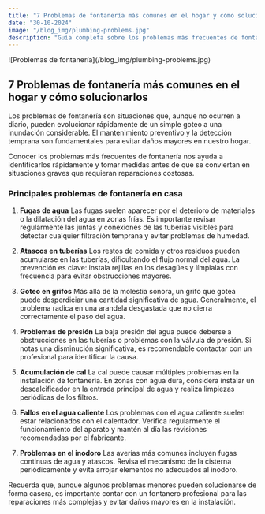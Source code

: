 ```yaml
---
title: "7 Problemas de fontanería más comunes en el hogar y cómo solucionarlos"
date: "30-10-2024"
image: "/blog_img/plumbing-problems.jpg"
description: "Guía completa sobre los problemas más frecuentes de fontanería en casa: desde fugas hasta atascos, aprende a identificarlos y solucionarlos."
---
```


<div className="flex justify-center">
<article className="prose max-w-none w-full">
<div className="flex flex-col items-center">
  <div className="mb-0">
    ![Problemas de fontanería](/blog_img/plumbing-problems.jpg)
    <h1 className="text-center text-xl font-bold">
      7 Problemas de fontanería más comunes en el hogar y cómo solucionarlos
    </h1>
  </div>
</div>

Los problemas de fontanería son situaciones que, aunque no ocurren a diario, pueden evolucionar rápidamente de un simple goteo a una inundación considerable. El mantenimiento preventivo y la detección temprana son fundamentales para evitar daños mayores en nuestro hogar.

<div className="flex flex-col items-center">
  Conocer los problemas más frecuentes de fontanería nos ayuda a identificarlos
  rápidamente y tomar medidas antes de que se conviertan en situaciones graves
  que requieran reparaciones costosas.
</div>

### Principales problemas de fontanería en casa

1. **Fugas de agua**
   Las fugas suelen aparecer por el deterioro de materiales o la dilatación del agua en zonas frías. Es importante revisar regularmente las juntas y conexiones de las tuberías visibles para detectar cualquier filtración temprana y evitar problemas de humedad.

2. **Atascos en tuberías**
   Los restos de comida y otros residuos pueden acumularse en las tuberías, dificultando el flujo normal del agua. La prevención es clave: instala rejillas en los desagües y límpialas con frecuencia para evitar obstrucciones mayores.

3. **Goteo en grifos**
   Más allá de la molestia sonora, un grifo que gotea puede desperdiciar una cantidad significativa de agua. Generalmente, el problema radica en una arandela desgastada que no cierra correctamente el paso del agua.

4. **Problemas de presión**
   La baja presión del agua puede deberse a obstrucciones en las tuberías o problemas con la válvula de presión. Si notas una disminución significativa, es recomendable contactar con un profesional para identificar la causa.

5. **Acumulación de cal**
   La cal puede causar múltiples problemas en la instalación de fontanería. En zonas con agua dura, considera instalar un descalcificador en la entrada principal de agua y realiza limpiezas periódicas de los filtros.

6. **Fallos en el agua caliente**
   Los problemas con el agua caliente suelen estar relacionados con el calentador. Verifica regularmente el funcionamiento del aparato y mantén al día las revisiones recomendadas por el fabricante.

7. **Problemas en el inodoro**
   Las averías más comunes incluyen fugas continuas de agua y atascos. Revisa el mecanismo de la cisterna periódicamente y evita arrojar elementos no adecuados al inodoro.

<div className="flex flex-col items-center">
  Recuerda que, aunque algunos problemas menores pueden solucionarse de forma
  casera, es importante contar con un fontanero profesional para las
  reparaciones más complejas y evitar daños mayores en la instalación.
</div>

</article>
</div>
